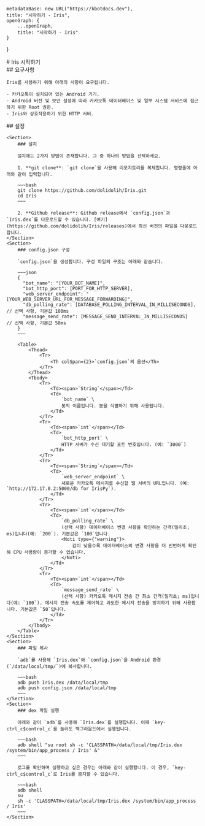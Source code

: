 
    metadataBase: new URL("https://kbotdocs.dev"),
    title: "시작하기 - Iris",
    openGraph: {
        ...openGraph,
        title: "시작하기 - Iris"
    }
}

<Section>
    # Iris 시작하기
</Section>
<Section>
    ## 요구사항

    Iris를 사용하기 위해 아래의 사항이 요구됩니다.

    - 카카오톡이 설치되어 있는 Android 기기.
    - Android 버전 및 보안 설정에 따라 카카오톡 데이터베이스 및 일부 시스템 서비스에 접근하기 위한 Root 권한.
    - Iris와 상호작용하기 위한 HTTP 서버.
</Section>
<Section>
    ## 설정

    <Section>
        ### 설치

        설치에는 2가지 방법이 존재합니다. 그 중 하나의 방법을 선택하세요.

        1. **git clone**: `git clone`을 사용해 리포지토리를 복제합니다. 명령줄에 아래와 같이 입력합니다.

        ~~~bash
        git clone https://github.com/dolidolih/Iris.git
        cd Iris
        ~~~

        2. **Github release**: Github release에서 `config.json`과 `Iris.dex`를 다운로드할 수 있습니다. [여기](https://github.com/dolidolih/Iris/releases)에서 최신 버전의 파일을 다운로드합니다.
    </Section>
    <Section>
        ### config.json 구성

        `config.json`을 생성합니다. 구성 파일의 구조는 아래와 같습니다.

        ~~~json
        {
          "bot_name": "[YOUR_BOT_NAME]",
          "bot_http_port": [PORT_FOR_HTTP_SERVER],
          "web_server_endpoint": "[YOUR_WEB_SERVER_URL_FOR_MESSAGE_FORWARDING]",
          "db_polling_rate": [DATABASE_POLLING_INTERVAL_IN_MILLISECONDS], // 선택 사항, 기본값 100ms
          "message_send_rate": [MESSAGE_SEND_INTERVAL_IN_MILLISECONDS]    // 선택 사항, 기본값 50ms
        }
        ~~~

        <Table>
            <Thead>
                <Tr>
                    <Th colSpan={2}>`config.json`의 옵션</Th>
                </Tr>
            </Thead>
            <Tbody>
                <Tr>
                    <Td><span>`String`</span></Td>
                    <Td>
                        `bot_name` \
                        봇의 이름입니다. 봇을 식별하기 위해 사용됩니다.
                    </Td>
                </Tr>
                <Tr>
                    <Td><span>`int`</span></Td>
                    <Td>
                        `bot_http_port` \
                        HTTP 서버가 수신 대기할 포트 번호입니다. (예: `3000`)
                    </Td>
                </Tr>
                <Tr>
                    <Td><span>`String`</span></Td>
                    <Td>
                        `web_server_endpoint` \
                        새로운 카카오톡 메시지를 수신할 웹 서버의 URL입니다. (예: `http://172.17.0.2:5000/db for IrisPy`).
                    </Td>
                </Tr>
                <Tr>
                    <Td><span>`int`</span></Td>
                    <Td>
                        `db_polling_rate` \
                        (선택 사항) 데이터베이스 변경 사항을 확인하는 간격(밀리초; ms)입니다(예: `200`). 기본값은 `100`입니다.
                        <Noti type={"warning"}>
                            값이 낮을수록 데이터베이스의 변경 사항을 더 빈번하게 확인해 CPU 사용량이 증가할 수 있습니다.
                        </Noti>
                    </Td>
                </Tr>
                <Tr>
                    <Td><span>`int`</span></Td>
                    <Td>
                        `message_send_rate` \
                        (선택 사항) 카카오톡 메시지 전송 간 최소 간격(밀리초; ms)입니다(예: `100`). 메시지 전송 속도를 제어하고 과도한 메시지 전송을 방지하기 위해 사용합니다. 기본값은 `50`입니다.
                    </Td>
                </Tr>
            </Tbody>
        </Table>
    </Section>
    <Section>
        ### 파일 복사

        `adb`를 사용해 `Iris.dex`와 `config.json`을 Android 환경(`/data/local/tmp/`)에 복사합니다.

        ~~~bash
        adb push Iris.dex /data/local/tmp
        adb push config.json /data/local/tmp
        ~~~
    </Section>
    <Section>
        ### dex 파일 실행

        아래와 같이 `adb`를 사용해 `Iris.dex`를 실행합니다. 이때 `key-ctrl_c$control_c`를 눌러도 백그라운드에서 실행됩니다.

        ~~~bash
        adb shell "su root sh -c 'CLASSPATH=/data/local/tmp/Iris.dex /system/bin/app_process / Iris' &"
        ~~~

        로그를 확인하며 실행하고 싶은 경우는 아래와 같이 실행합니다. 이 경우, `key-ctrl_c$control_c`로 Iris를 중지할 수 있습니다.

        ~~~bash
        adb shell
        su
        sh -c 'CLASSPATH=/data/local/tmp/Iris.dex /system/bin/app_process / Iris'
        ~~~
    </Section>
</Section>